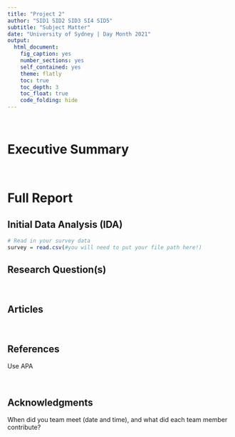 ```yaml
---
title: "Project 2"
author: "SID1 SID2 SID3 SI4 SID5"
subtitle: "Subject Matter"
date: "University of Sydney | Day Month 2021"
output:
  html_document:
    fig_caption: yes
    number_sections: yes
    self_contained: yes
    theme: flatly
    toc: true
    toc_depth: 3
    toc_float: true
    code_folding: hide
---
```


<br>

# Executive Summary

<br>

# Full Report

## Initial Data Analysis (IDA)

```r
# Read in your survey data
survey = read.csv(#you will need to put your file path here!)
```

## Research Question(s) 

<br>

## Articles

<br>

## References
Use APA

<br>

## Acknowledgments
When did you team meet (date and time), and what did each team member contribute?



